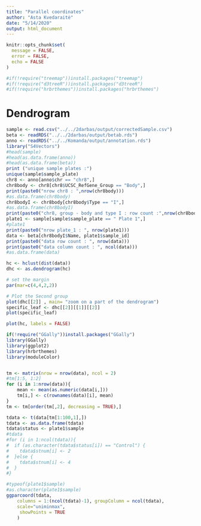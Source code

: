 ```yaml
---
title: "Parallel coordinates"
author: "Asta Kvedaraitė"
date: "5/14/2020"
output: html_document
---
```

```r
knitr::opts_chunk$set(
  message = FALSE,
  error = FALSE,
  echo = FALSE 
)
```

```r
#if(!require("treemap"))install.packages("treemap")
#if(!require("d3treeR"))install.packages("d3treeR")
#if(!require("hrbrthemes"))install.packages("hrbrthemes")
```
# Dendrogram 
```r
sample <- read.csv("../../2darbas/output/correctedSample.csv")
beta <- readRDS("../../2darbas/output/betab.rds")
anno <- readRDS("../../Komanda/output/annotation.rds")
library("S4Vectors")
#head(sample)
#head(as.data.frame(anno))
#head(as.data.frame(beta))
print ("unique sample plates :")
unique(sample$sample_plate)
chr8 <- anno[anno$chr == "chr8",]
chr8body <- chr8[chr8$UCSC_RefGene_Group == "Body",]
print(paste0("nrow chr8 : ",nrow(chr8body)))
#as.data.frame(chr8body)
chr8bodyI <- chr8body[chr8body$Type == "I",]
#as.data.frame(chr8bodyI)
print(paste0("chr8, group - body and type I : row count :",nrow(chr8bodyI)))
plate1 <- sample[sample$sample_plate == " Plate 1",]
#plate1
print(paste0("nrow plate_1 : ", nrow(plate1)))
data <- beta[chr8bodyI$Name, plate1$sample_id]
print(paste0("data row count : ", nrow(data)))
print(paste0("data column count : ", ncol(data)))
#as.data.frame(data)
```

```r

hc <- hclust(dist(data))
dhc <- as.dendrogram(hc)

# set the margin
par(mar=c(4,4,2,2))

# Plot the Second group
plot(dhc[[2]] , main= "zoom on a part of the dendrogram")
specific_leaf <- dhc[[2]][[1]][[2]]
plot(specific_leaf)

plot(hc, labels = FALSE)

```
```r
if(!require("GGally"))install.packages("GGally")
library(GGally)
library(ggplot2)
library(hrbrthemes)
library(moduleColor)


tm <- matrix(nrow = nrow(data), ncol = 2)
#tm[1:5, 1:2]
for (i in 1:nrow(data)){
    mean <- mean(as.numeric(data[i,]))
    tm[i,] <- c(rownames(data)[i], mean)
}
tm <- tm[order(tm[,2], decreasing = TRUE),]

tdata <- t(data[tm[1:100,1],])
tdata <- as.data.frame(tdata)
tdata$status <- plate1$sample
#tdata
#for (i in 1:ncol(tdata)){
#  if (as.character(tdata$status[i]) == "Control") {
#    tdata$stnum[i] <- 2 
#  }else {
#    tdata$stnum[i] <- 4 
#  }
#}

#typeof(plate1$sample)
#as.character(plate1$sample)
ggparcoord(tdata,
    columns = 1:(ncol(tdata)-1), groupColumn = ncol(tdata),
    scale="uniminmax",
     showPoints = TRUE
    )
```



